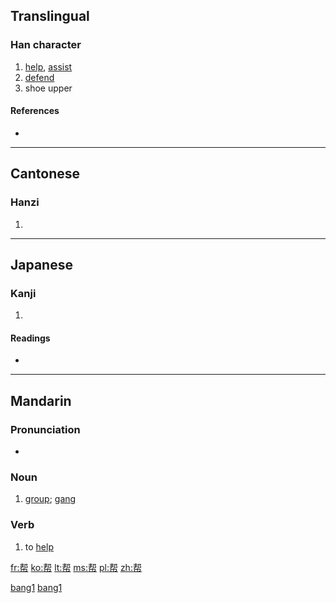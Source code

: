 {{also|幫}}
==Translingual==

===Han character===
{{Han char|rn=50|rad=巾|as=07|sn=10|four=|canj=[[手]][[中]][[中]][[月]] (QLLB)}}

# [[help]], [[assist]]
# [[defend]]
# shoe upper

====References====
* {{Han ref|kx=0332.121|dkj=08928|dj=0637.130|hdz=10736.050|uh=5E2E|ud=24110}}

----

==Cantonese==

===Hanzi===
{{yue-hanzi|jyut=|y=bong1}}

# {{defn|lang=yue|sort=巾07}}

----

==Japanese==

===Kanji===
{{ja-kanji|grade=|rs=巾07}}

# {{defn|lang=ja|sort=巾07}}

====Readings====
* {{ja-readings|on=[[ほう]] (hō)|kun=[[たすける]] (tasukeru)}}

----

==Mandarin==

===Pronunciation===
* {{audio|Zh-bang.ogg|Audio}}

===Noun===
{{cmn-noun|s|pin=bāng|pint=bang1|tra=幫|sim=帮|rs=巾07}}

# [[group]]; [[gang]]

===Verb===
{{cmn-verb|s|pin=bāng|pint=bang1|tra=幫|sim=帮|rs=巾07}}

# to [[help]]

[[Category:zh-cn:Elementary Mandarin|bang1]]
[[Category:zh-cn:Intermediate Mandarin|bang1]]

[[fr:帮]]
[[ko:帮]]
[[lt:帮]]
[[ms:帮]]
[[pl:帮]]
[[zh:帮]]